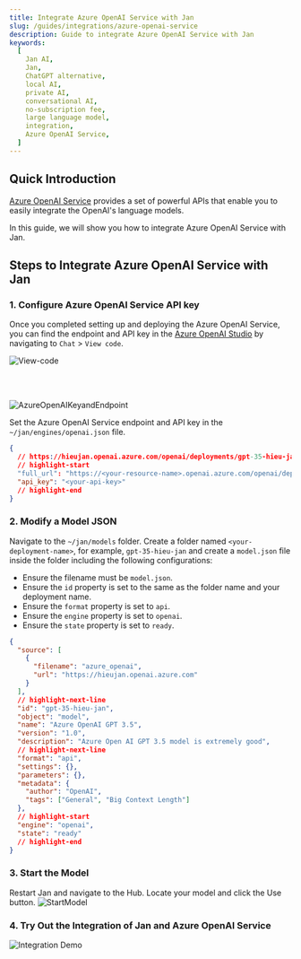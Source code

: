 ```yaml
---
title: Integrate Azure OpenAI Service with Jan
slug: /guides/integrations/azure-openai-service
description: Guide to integrate Azure OpenAI Service with Jan
keywords:
  [
    Jan AI,
    Jan,
    ChatGPT alternative,
    local AI,
    private AI,
    conversational AI,
    no-subscription fee,
    large language model,
    integration,
    Azure OpenAI Service,
  ]
---
```


## Quick Introduction

[Azure OpenAI Service](https://learn.microsoft.com/en-us/azure/ai-services/openai/overview?source=docs) provides a set of powerful APIs that enable you to easily integrate the OpenAI's language models.

In this guide, we will show you how to integrate Azure OpenAI Service with Jan.

## Steps to Integrate Azure OpenAI Service with Jan

### 1. Configure Azure OpenAI Service API key

Once you completed setting up and deploying the Azure OpenAI Service, you can find the endpoint and API key in the [Azure OpenAI Studio](https://oai.azure.com/) by navigating to `Chat` > `View code`.

![View-code](./assets/03-viewcode.png)

<br> </br>

![AzureOpenAIKeyandEndpoint](./assets/03-azureopenai-endpoint-key.png)

Set the Azure OpenAI Service endpoint and API key in the `~/jan/engines/openai.json` file.

```json title="~/jan/engines/openai.json"
{
  // https://hieujan.openai.azure.com/openai/deployments/gpt-35-hieu-jan/chat/completions?api-version=2023-07-01-preview
  // highlight-start
  "full_url": "https://<your-resource-name>.openai.azure.com/openai/deployments/<your-deployment-name>/chat/completions?api-version=<api-version>",
  "api_key": "<your-api-key>"
  // highlight-end
}
```

### 2. Modify a Model JSON

Navigate to the `~/jan/models` folder. Create a folder named `<your-deployment-name>`, for example, `gpt-35-hieu-jan` and create a `model.json` file inside the folder including the following configurations:

- Ensure the filename must be `model.json`.
- Ensure the `id` property is set to the same as the folder name and your deployment name.
- Ensure the `format` property is set to `api`.
- Ensure the `engine` property is set to `openai`.
- Ensure the `state` property is set to `ready`.

```json title="~/jan/models/gpt-35-hieu-jan/model.json"
{
  "source": [
    {
      "filename": "azure_openai",
      "url": "https://hieujan.openai.azure.com"
    }
  ],
  // highlight-next-line
  "id": "gpt-35-hieu-jan",
  "object": "model",
  "name": "Azure OpenAI GPT 3.5",
  "version": "1.0",
  "description": "Azure Open AI GPT 3.5 model is extremely good",
  // highlight-next-line
  "format": "api",
  "settings": {},
  "parameters": {},
  "metadata": {
    "author": "OpenAI",
    "tags": ["General", "Big Context Length"]
  },
  // highlight-start
  "engine": "openai",
  "state": "ready"
  // highlight-end
}
```

### 3. Start the Model

Restart Jan and navigate to the Hub. Locate your model and click the Use button.
![StartModel](./assets/03-start-model.png)

### 4. Try Out the Integration of Jan and Azure OpenAI Service

![Integration Demo](./assets/03-azureopenai-integration-demo.gif)
